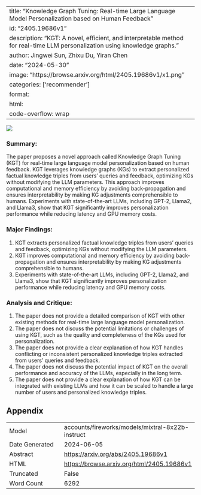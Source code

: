 
---
title: "Knowledge Graph Tuning: Real-time Large Language Model Personalization based on Human Feedback"
id: "2405.19686v1"
description: "KGT: A novel, efficient, and interpretable method for real-time LLM personalization using knowledge graphs."
author: Jingwei Sun, Zhixu Du, Yiran Chen
date: "2024-05-30"
image: "https://browse.arxiv.org/html/2405.19686v1/x1.png"
categories: ['recommender']
format:
  html:
    code-overflow: wrap
---

![](https://browse.arxiv.org/html/2405.19686v1/x1.png)

### Summary:

The paper proposes a novel approach called Knowledge Graph Tuning (KGT) for real-time large language model personalization based on human feedback. KGT leverages knowledge graphs (KGs) to extract personalized factual knowledge triples from users' queries and feedback, optimizing KGs without modifying the LLM parameters. This approach improves computational and memory efficiency by avoiding back-propagation and ensures interpretability by making KG adjustments comprehensible to humans. Experiments with state-of-the-art LLMs, including GPT-2, Llama2, and Llama3, show that KGT significantly improves personalization performance while reducing latency and GPU memory costs.

### Major Findings:

1. KGT extracts personalized factual knowledge triples from users' queries and feedback, optimizing KGs without modifying the LLM parameters.
2. KGT improves computational and memory efficiency by avoiding back-propagation and ensures interpretability by making KG adjustments comprehensible to humans.
3. Experiments with state-of-the-art LLMs, including GPT-2, Llama2, and Llama3, show that KGT significantly improves personalization performance while reducing latency and GPU memory costs.

### Analysis and Critique:

1. The paper does not provide a detailed comparison of KGT with other existing methods for real-time large language model personalization.
2. The paper does not discuss the potential limitations or challenges of using KGT, such as the quality and completeness of the KGs used for personalization.
3. The paper does not provide a clear explanation of how KGT handles conflicting or inconsistent personalized knowledge triples extracted from users' queries and feedback.
4. The paper does not discuss the potential impact of KGT on the overall performance and accuracy of the LLMs, especially in the long term.
5. The paper does not provide a clear explanation of how KGT can be integrated with existing LLMs and how it can be scaled to handle a large number of users and personalized knowledge triples.

## Appendix

|          |          |
|----------|----------|
| Model     | accounts/fireworks/models/mixtral-8x22b-instruct       |
| Date Generated     | 2024-06-05       |
| Abstract | [https://arxiv.org/abs/2405.19686v1](https://arxiv.org/abs/2405.19686v1)        |
| HTML     | [https://browse.arxiv.org/html/2405.19686v1](https://browse.arxiv.org/html/2405.19686v1)       |
| Truncated       | False       |
| Word Count       | 6292       |